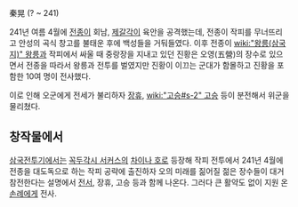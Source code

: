 秦晃
(? ~ 241)

241년 여름 4월에 [[전종]]이 회남, [[제갈각]]이 육안을 공격했는데, 전종이 작피를 무너뜨리고 안성의 곡식 창고를 불태운 후에 백성들을 거둬들였다. 이후 전종이 [[wiki:"왕릉(삼국지)" 왕릉]]과 작피에서 싸울 때 중랑장을 지내고 있던 진황은 오영(五營)의 장수로 있으면서 전종을 따라서 왕릉과 전투를 벌였지만 진황이 이끄는 군대가 함몰하고 진황을 포함한 10여 명이 전사했다.

이로 인해 오군에게 전세가 불리하자 [[장휴]], [[wiki:"고승#s-2" 고승]] 등이 분전해서 위군을 물리쳤다.

== 창작물에서 ==
[[삼국전투기]]에서는 [[꼭두각시 서커스]]의 [[차이나 호]]로 등장해 작피 전투에서 241년 4월에 전종을 대도독으로 하는 작피 공략에 출진하자 오의 미래를 짊어질 젊은 장수들이 대거 참전한다는 설명에서 [[전서]], 장휴, 고승 등과 함께 나온다.
그러다 큰 활약도 없이 지원 온 [[손례]]에게 전사.
